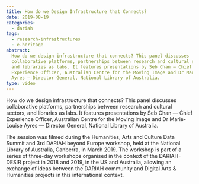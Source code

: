 ```yaml
---
title: How do we Design Infrastructure that Connects?
date: 2019-08-19
categories:
  - dariah
tags:
  - research-infrastructures
  - e-heritage
abstract:
  How do we design infrastructure that connects? This panel discusses
  collaborative platforms, partnerships between research and cultural sectors,
  and libraries as labs. It features presentations by Seb Chan — Chief
  Experience Officer, Australian Centre for the Moving Image and Dr Marie-Louise
  Ayres — Director General, National Library of Australia.
type: video
---
```


How do we design infrastructure that connects? This panel discusses
collaborative platforms, partnerships between research and cultural sectors, and
libraries as labs. It features presentations by Seb Chan — Chief Experience
Officer, Australian Centre for the Moving Image and Dr Marie-Louise Ayres —
Director General, National Library of Australia.

The session was filmed during the Humanities, Arts and Culture Data Summit and
3rd DARIAH beyond Europe workshop, held at the National Library of Australia,
Canberra, in March 2019. The workshop is part of a series of three-day workshops
organised in the context of the DARIAH-DESIR project in 2018 and 2019, in the US
and Australia, allowing an exchange of ideas between the DARIAH community and
Digital Arts & Humanities projects in this international context.

<VideoCard
  title="How do we Design Infrastructure that Connects?"
  id="QNNcM6nQCiM"
  image="images/intersections.png"
/>
